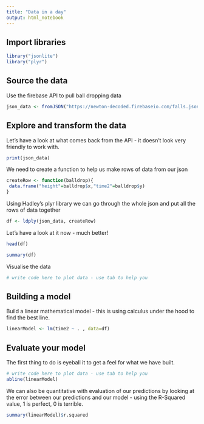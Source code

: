 ```yaml
---
title: "Data in a day"
output: html_notebook
---
```


## Import libraries
```r
library("jsonlite")
library("plyr")
```

## Source the data
Use the firebase API to pull ball dropping data
```r
json_data <- fromJSON("https://newton-decoded.firebaseio.com/falls.json")
```


## Explore and transform the data

Let's have a look at what comes back from the API - it doesn't look very friendly to work with.
```r
print(json_data)
```

We need to create a function to help us make rows of data from our json
```r
createRow <- function(balldrop){
 data.frame("height"=balldrop$x,"time2"=balldrop$y)
}
```

Using Hadley's plyr library we can go through the whole json and put all the rows of data together
```r
df <- ldply(json_data, createRow)
```

Let's have a look at it now - much better!
```r
head(df)
```

```r
summary(df)
```

Visualise the data
```r
# write code here to plot data - use tab to help you
```


## Building a model
Build a linear mathematical model - this is using calculus under the hood to find the best line.
```r
linearModel <- lm(time2 ~ . , data=df)
```

## Evaluate your model
The first thing to do is eyeball it to get a feel for what we have built.
```r
# write code here to plot data - use tab to help you
abline(linearModel)
```

We can also be quantitative with evaluation of our predictions by looking at the error between our predictions and our model - using the R-Squared value, 1 is perfect, 0 is terrible.
```r
summary(linearModel)$r.squared
```
